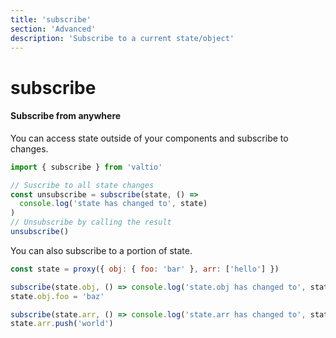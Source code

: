 ```yaml
---
title: 'subscribe'
section: 'Advanced'
description: 'Subscribe to a current state/object'
---
```


# subscribe

#### Subscribe from anywhere

You can access state outside of your components and subscribe to changes.

```jsx
import { subscribe } from 'valtio'

// Suscribe to all state changes
const unsubscribe = subscribe(state, () =>
  console.log('state has changed to', state)
)
// Unsubscribe by calling the result
unsubscribe()
```

You can also subscribe to a portion of state.

```jsx
const state = proxy({ obj: { foo: 'bar' }, arr: ['hello'] })

subscribe(state.obj, () => console.log('state.obj has changed to', state.obj))
state.obj.foo = 'baz'

subscribe(state.arr, () => console.log('state.arr has changed to', state.arr))
state.arr.push('world')
```
